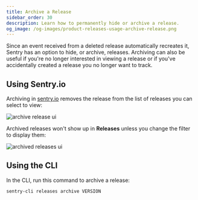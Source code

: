 ```yaml
---
title: Archive a Release
sidebar_order: 30
description: Learn how to permanently hide or archive a release.
og_image: /og-images/product-releases-usage-archive-release.png
---
```


Since an event received from a deleted release automatically recreates it, Sentry has an option to hide, or archive, releases. Archiving can also be useful if you're no longer interested in viewing a release or if you've accidentally created a release you no longer want to track.

## Using Sentry.io

Archiving in [sentry.io](https://sentry.io) removes the release from the list of releases you can select to view:

![archive release ui](./img/release-archive.png)

Archived releases won't show up in **Releases** unless you change the filter to display them:

![archived releases ui](./img/releases-filter-archived.png)

## Using the CLI

In the CLI, run this command to archive a release:

```bash
sentry-cli releases archive VERSION
```
